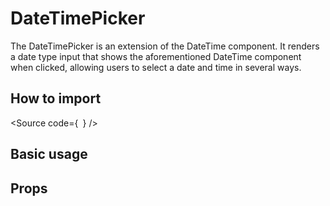 

<Meta of={Stories} />

# DateTimePicker

The DateTimePicker is an extension of the DateTime component.
It renders a date type input that shows the aforementioned DateTime component when clicked, allowing users to select a date and time in several ways.

## How to import

<Source
  code={`
`}
/>

## Basic usage

<Canvas of={Stories.Base} />

## Props

<ArgTypes of={Stories} />

